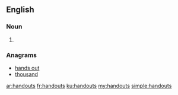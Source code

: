==English==

===Noun===
{{head|en|plural}}

# {{plural of|handout|lang=en|nocat=1}}

===Anagrams===
* [[hands out#English|hands out]]
* [[thousand#English|thousand]]

[[ar:handouts]]
[[fr:handouts]]
[[ku:handouts]]
[[my:handouts]]
[[simple:handouts]]